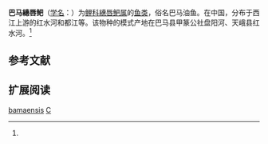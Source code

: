 {{Speciesbox
| name = 巴马繐唇鲃
| status = 
| status_system = 
| image = 
| genus = Crossocheilus
| species = bamaensis
| authority = Fang, 1981<ref name='id6030'>{{cite web| url =http://www.bioinfo.cn/db05/BjdwSpecies.php?action=view&id=6030| title =巴马繐唇鲃| work =中国动物物种编目数据库| publisher =中国科学院微生物研究所| author =中国科学院动物研究所| accessdate =2009-04-11| deadurl =yes| archiveurl =https://web.archive.org/web/20160305061408/http://www.bioinfo.cn/db05/BjdwSpecies.php?action=view&id=6030| archivedate =2016-03-05}}</ref>
}}

'''巴马繐唇鲃'''（[[学名|学名]]：{{lang|la|''Crossocheilus bamaensis''}}）为[[鲤科|鲤科]][[繐唇鲃属|繐唇鲃属]]的[[鱼类|鱼类]]，俗名巴马油鱼。在中国，分布于西江上游的红水河和都江等。该物种的模式产地在巴马县甲篆公社盘阳河、天峨县红水河。<ref name='id6030'/>

== 参考文献 ==
{{reflist}}

== 扩展阅读 ==
{{refbegin}}
{{wikispecies-inline|Crossocheilus bamaensis|巴马繐唇鲃}}
{{refend}}
{{Taxonbar|from=Q6409706}}

[[Category:繐唇鲃属|bamaensis]]
[[Category:1981年描述的魚類|C]]


{{鯉形目小作品}}